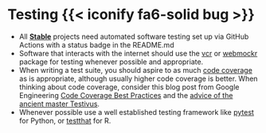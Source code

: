 # Testing {{< iconify fa6-solid bug >}} {#sec-testing}

- All [**Stable**](#statuses) projects need automated software testing set up via GitHub Actions with a status badge in the README.md
- Software that interacts with the internet should use the [vcr][] or [webmockr][] package for testing whenever possible and appropriate.
- When writing a test suite, you should aspire to as much [code coverage](https://en.wikipedia.org/wiki/Code_coverage) as is appropriate, although usually higher code coverage is better. When thinking about code coverage, consider this blog post from Google Engineering [
Code Coverage Best Practices](https://testing.googleblog.com/2020/08/code-coverage-best-practices.html) and the [advice of the ancient master Testivus](https://www.artima.com/forums/flat.jsp?forum=106&thread=204677).
- Whenever possible use a well established testing framework like [pytest][] for Python, or [testthat][] for R.

[vcr]: https://docs.ropensci.org/vcr
[webmockr]: https://docs.ropensci.org/webmockr
[pytest]: https://docs.pytest.org
[testthat]: https://testthat.r-lib.org/
